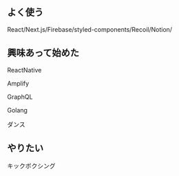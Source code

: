 ## よく使う

React/Next.js/Firebase/styled-components/Recoil/Notion/

## 興味あって始めた

ReactNative

Amplify

GraphQL

Golang

ダンス

## やりたい

キックボクシング
